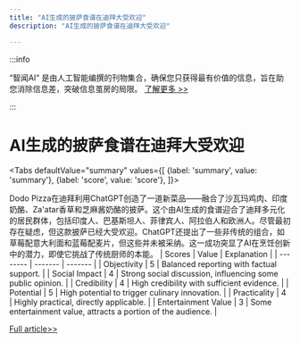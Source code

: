```yaml
---
title: "AI生成的披萨食谱在迪拜大受欢迎"
description: "AI生成的披萨食谱在迪拜大受欢迎"

---
```



:::info

“智闻AI“ 是由人工智能编撰的刊物集合，确保您只获得最有价值的信息，旨在助您消除信息差，突破信息茧房的局限。  [了解更多 >>](/)

:::

# AI生成的披萨食谱在迪拜大受欢迎


<Tabs
	defaultValue="summary"
	values={[
	{label: 'summary', value: 'summary'},
	{label: 'score', value: 'score'},
]}>
<TabItem value="summary">


Dodo Pizza在迪拜利用ChatGPT创造了一道新菜品——融合了沙瓦玛鸡肉、印度奶酪、Za'atar香草和芝麻酱奶酪的披萨。这个由AI生成的食谱迎合了迪拜多元化的居民群体，包括印度人、巴基斯坦人、菲律宾人、阿拉伯人和欧洲人。尽管最初存在疑虑，但这款披萨已经大受欢迎。ChatGPT还提出了一些非传统的组合，如草莓配意大利面和蓝莓配麦片，但这些并未被采纳。这一成功突显了AI在烹饪创新中的潜力，即使它挑战了传统厨师的本能。
</TabItem>
<TabItem value="score">
	| Scores     | Value   | Explanation |
	| -------- | ------- | ------- |
	| Objectivity  | 5    | Balanced reporting with factual support.    |
	| Social Impact | 4     | Strong social discussion, influencing some public opinion.    |
	| Credibility    | 4    | High credibility with sufficient evidence.    |
	| Potential    | 5    | High potential to trigger culinary innovation.    |
	| Practicality    | 4    | Highly practical, directly applicable.    |
	| Entertainment Value    | 3    | Some entertainment value, attracts a portion of the audience.    |
</TabItem>
</Tabs>

[Full article>>](https://sea.mashable.com/tech/34086/this-chatgpt-pizza-is-a-hit-heres-whats-in-it)
